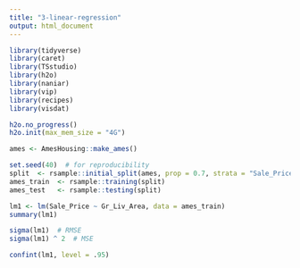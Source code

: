 ```yaml
---
title: "3-linear-regression"
output: html_document
---
```


```r
library(tidyverse)
library(caret)
library(TSstudio)
library(h2o)
library(naniar)
library(vip)
library(recipes)
library(visdat)
```

```r
h2o.no_progress()
h2o.init(max_mem_size = "4G")
```

```r
ames <- AmesHousing::make_ames()

set.seed(40)  # for reproducibility
split  <- rsample::initial_split(ames, prop = 0.7, strata = "Sale_Price")
ames_train  <- rsample::training(split)
ames_test   <- rsample::testing(split)
```

```r
lm1 <- lm(Sale_Price ~ Gr_Liv_Area, data = ames_train)
summary(lm1)
```

```r
sigma(lm1)  # RMSE
sigma(lm1) ^ 2  # MSE
```

```r
confint(lm1, level = .95)
```
